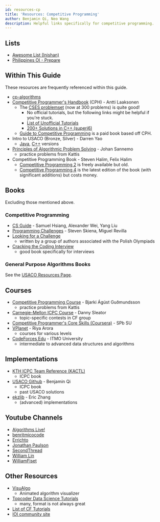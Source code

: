 ```yaml
---
id: resources-cp
title: 'Resources: Competitive Programming'
author: Benjamin Qi, Neo Wang
description: Helpful links specifically for competitive programming.
---
```


## Lists

- [Awesome List (Inishan)](http://codeforces.com/blog/entry/23054)
- [Philippines OI - Prepare](https://noi.ph/prepare/)

## Within This Guide

These resources are frequently referenced within this guide.

- [cp-algorithms](https://cp-algorithms.com/)
- [Competitive Programmer's Handbook](https://cses.fi/book/book.pdf) (CPH) - Antti Laaksonen
  - The [CSES problemset](https://cses.fi/problemset/) (now at 300 problems) is quite good!
    - No official tutorials, but the following links might be helpful if you're stuck.
    - [List of Unofficial Tutorials](https://codeforces.com/blog/entry/80750?#comment-670697)
    - [200+ Solutions in C++ (superj6)](https://github.com/superj6/CPcode/tree/master/c%2B%2B%20sol/CSES)
  - [Guide to Competitive Programming](https://www.springer.com/us/book/9783030393564) is a paid book based off CPH.
    <!-- - Can currently download PDF for [free](https://link.springer.com/book/10.1007/978-3-319-72547-5)! -->
- Intro to USACO (Bronze, Silver) - Darren Yao
  - [Java](http://darrenyao.com/usacobook/java.pdf), [C++](http://darrenyao.com/usacobook/cpp.pdf) versions
- [Principles of Algorithmic Problem Solving](http://www.csc.kth.se/~jsannemo/slask/main.pdf) - Johan Sannemo
  - practice problems from Kattis
- Competitive Programming Book - Steven Halim, Felix Halim
  - [Competitive Programming 2](https://www.comp.nus.edu.sg/~stevenha/myteaching/competitive_programming/cp2.pdf) is freely available but old.
  - [Competitive Programming 4](https://cpbook.net/) is the latest edition of the book (with significant additions) but costs money.

<!-- - [Competitive Programming 3](https://cpbook.net/) is relevant and but costs money. -->

## Books

Excluding those mentioned above.

### Competitive Programming

- [CS Guide](https://github.com/alwayswimmin/cs_guide) - Samuel Hsiang, Alexander Wei, Yang Liu
- [Programming Challenges](http://www.amazon.com/Programming-Challenges-Contest-Training-Computer/dp/0387001638) - Steven Skiena, Miguel Revilla
- [Looking for a Challenge](http://www.lookingforachallengethebook.com/)
  - written by a group of authors associated with the Polish Olympiads
- [Cracking the Coding Interview](http://www.crackingthecodinginterview.com/)
  - good book specifically for interviews

### General Purpose Algorithms Books

<!-- Some of the more popular ones include [Introduction to Algorithms](http://mitpress.mit.edu/books/introduction-algorithms), by Cormen, Leiserson, Rivest, and Stein, [Algorithm Design](https://www.amazon.com/Algorithm-Design-Jon-Kleinberg/dp/0321295358), by Kleinberg and Tardos, [The Algorithm Design Manual](http://www.amazon.com/Algorithm-Design-Manual-Steven-Skiena/dp/1848000693), by Skiena, and [Algorithms](http://www.amazon.com/Algorithms-4th-Robert-Sedgewick/dp/032157351X) by Sedgewick and Wayne. -->

See the [USACO Resources Page](http://www.usaco.org/index.php?page=resources).

## Courses

- [Competitive Programming Course](https://github.com/SuprDewd/T-414-AFLV) - Bjarki Ágúst Guðmundsson
  - practice problems from Kattis
- [Carnegie-Mellon ICPC Course](https://contest.cs.cmu.edu/295/f17/) - Danny Sleator
  - topic-specific contests in CF group
- [Competitive Programmer's Core Skills (Coursera)](https://www.coursera.org/learn/competitive-programming-core-skills) - SPb SU
- [VPlanet](https://www.vplanetcoding.com/courses) - Riya Arora
  - courses for various levels
- [CodeForces Edu](https://codeforces.com/edu/courses) - ITMO University
  - intermediate to advanced data structures and algorithms

<!-- - [Cousera Algorithms Pt 1 (and Pt 2)](https://www.coursera.org/learn/algorithms-part1) - Kevin Wayne, Robert Sedgewick
  - Java (has anyone done this course?) -->


## Implementations

- [KTH ICPC Team Reference (KACTL)](https://github.com/kth-competitive-programming/kactl)
  - ICPC book
- [USACO Github](https://github.com/bqi343/USACO) - Benjamin Qi
  - ICPC book
  - past USACO solutions
- [ekzlib](http://ekzlib.herokuapp.com) - Eric Zhang
  - (advanced) implementations

## Youtube Channels

- [Algorithms Live!](https://www.youtube.com/channel/UCBLr7ISa_YDy5qeATupf26w)
- [benritmicocode](https://www.youtube.com/channel/UCSQmpb_K_I37JN-QLArZbFw)
- [Errichto](https://www.youtube.com/channel/UCBr_Fu6q9iHYQCh13jmpbrg)
- [Jonathan Paulson](https://www.youtube.com/channel/UCuWLIm0l4sDpEe28t41WITA)
- [SecondThread](https://www.youtube.com/channel/UCXbCohpE9IoVQUD2Ifg1d1g)
- [William Lin](https://www.youtube.com/channel/UCKuDLsO0Wwef53qdHPjbU2Q)
- [WilliamFiset](https://www.youtube.com/user/purpongie)

<!-- - [Algorithms Conquered](https://www.youtube.com/channel/UCVp5MlM5aQbhObh5JYlgHUw) -->
<!-- - [Codeforces With Java](https://www.youtube.com/channel/UCJtyODN6zjWnl4lwLHwfdcw) -->
<!-- - [Colin Galen](https://www.youtube.com/channel/UCpvS3EykHW--l0ogUhMEjEw) -->
<!-- - [Dardev](https://www.youtube.com/channel/UC0PYAh68WLY69tMXCzPKpLA) -->
<!-- - [Juis enrique vargas azcona](https://www.youtube.com/user/luisoncpp) -->
<!-- - [MIT OCW](https://www.youtube.com/c/mitocw/) -->
<!-- - [Niema Moshiri](https://www.youtube.com/channel/UC05LugecRCvKLip8Tqz2krA) -->
<!-- - [Stable Sort](https://www.youtube.com/channel/UCV2g02zq5y7unJ_GSr-de2w) -->
<!-- - [Stefan Dascalescu](https://www.youtube.com/channel/UCyTPeByJ_FvAJljtc0svt-Q) -->
<!-- - [VPLanet](https://www.youtube.com/channel/UCdNNY8Y8meG3z9Wy6MTzcLg) -->

## Other Resources

- [VisuAlgo](https://visualgo.net/en)
  - Animated algorithm visualizer
- [Topcoder Data Science Tutorials](http://www.topcoder.com/community/data-science/data-science-tutorials/)
  - many, format is not always great
- [List of CF Tutorials](http://codeforces.com/blog/entry/57282)
- [IOI community site](https://www.commonlounge.com/community/e4aac00a033a40ec96657906c6e1b43c/main)

<!-- - [TJ Senior Computer Team](https://activities.tjhsst.edu/sct/)
  - might also be of interest -->

<!-- - some more from TJHSST: -->
<!-- - [TJIOI](https://github.com/tjsct/tjioi-study-guide) (just basics) -->